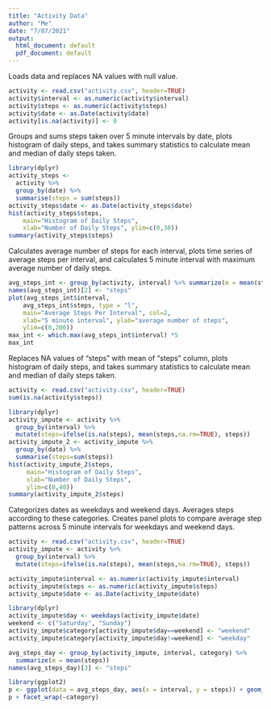 ```yaml
---
title: "Activity Data"
author: "Me"
date: "7/07/2021"
output:
  html_document: default
  pdf_document: default
---
```



Loads data and replaces NA values with null value.


```r
activity <- read.csv("activity.csv", header=TRUE)
activity$interval <- as.numeric(activity$interval)
activity$steps <- as.numeric(activity$steps)
activity$date <- as.Date(activity$date)
activity[is.na(activity)] <- 0
```


Groups and sums steps taken over 5 minute intervals by date, plots histogram of daily steps, and takes summary statistics to calculate mean and median of daily steps taken. 


```r
library(dplyr)
activity_steps <- 
  activity %>% 
  group_by(date) %>% 
  summarise(steps = sum(steps))
activity_steps$date <- as.Date(activity_steps$date)
hist(activity_steps$steps, 
    main="Histogram of Daily Steps", 
    xlab="Number of Daily Steps", ylim=c(0,30))
summary(activity_steps$steps)
```


Calculates average number of steps for each interval, plots time series of average steps per interval, and calculates 5 minute interval with maximum average number of daily steps.


```r
avg_steps_int <- group_by(activity, interval) %>% summarize(m = mean(steps))
names(avg_steps_int)[2] <- "steps"
plot(avg_steps_int$interval, 
    avg_steps_int$steps, type = "l", 
    main="Average Steps Per Interval", col=2, 
    xlab="5 minute interval", ylab="average number of steps", 
    ylim=c(0,200))
max_int <- which.max(avg_steps_int$interval) *5
max_int
```


Replaces NA values of "steps" with mean of "steps" column, plots histogram of daily steps, and takes summary statistics to calculate mean and median of daily steps taken.


```r
activity <- read.csv("activity.csv", header=TRUE)
sum(is.na(activity$steps))

library(dplyr)
activity_impute <- activity %>%
  group_by(interval) %>%
  mutate(steps=ifelse(is.na(steps), mean(steps,na.rm=TRUE), steps))
activity_impute_2 <- activity_impute %>%
  group_by(date) %>%
  summarise(steps=sum(steps))
hist(activity_impute_2$steps, 
     main="Histogram of Daily Steps", 
     xlab="Number of Daily Steps", 
     ylim=c(0,40))
summary(activity_impute_2$steps)
```


Categorizes dates as weekdays and weekend days. Averages steps according to these categories. Creates panel plots to compare average step patterns across 5 minute intervals for weekdays and weekend days.


```r
activity <- read.csv("activity.csv", header=TRUE)
activity_impute <- activity %>%
  group_by(interval) %>%
  mutate(steps=ifelse(is.na(steps), mean(steps,na.rm=TRUE), steps))

activity_impute$interval <- as.numeric(activity_impute$interval)
activity_impute$steps <- as.numeric(activity_impute$steps)
activity_impute$date <- as.Date(activity_impute$date)

library(dplyr)
activity_impute$day <- weekdays(activity_impute$date)
weekend <- c("Saturday", "Sunday")
activity_impute$category[activity_impute$day==weekend] <- "weekend"
activity_impute$category[activity_impute$day!=weekend] <- "weekday"

avg_steps_day <- group_by(activity_impute, interval, category) %>% 
  summarize(m = mean(steps))
names(avg_steps_day)[3] <- "steps"

library(ggplot2)
p <- ggplot(data = avg_steps_day, aes(x = interval, y = steps)) + geom_line()
p + facet_wrap(~category)

```